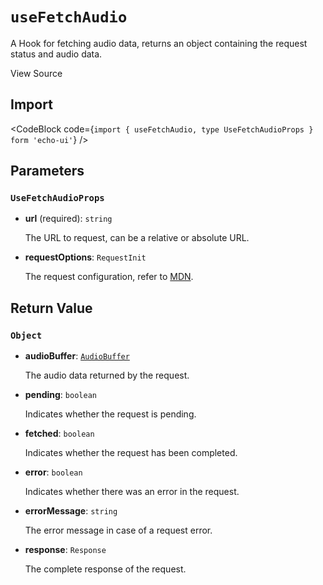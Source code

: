
# `useFetchAudio`

A Hook for fetching audio data, returns an object containing the request status and audio data.

<Link
  href="https://github.com/codeacme17/echo-ui/blob/main/packages/hooks/useFetchAudio.ts"
  target="_blank"
  size="sm"
  className="flex items-center"
>
  <Github className="w-4 h-4" />
  <span className="ml-2">View Source</span>
</Link>

## Import

<CodeBlock code={`import { useFetchAudio, type UseFetchAudioProps } form 'echo-ui'`} />

## Parameters

### `UseFetchAudioProps`

- **url** (required): `string`

  The URL to request, can be a relative or absolute URL.

- **requestOptions**: `RequestInit`

  The request configuration, refer to [MDN](https://developer.mozilla.org/en-US/docs/Web/API/fetch#options).

## Return Value

### `Object`

- **audioBuffer**: [`AudioBuffer`](https://developer.mozilla.org/en-US/docs/Web/API/AudioBuffer)

  The audio data returned by the request.

- **pending**: `boolean`

  Indicates whether the request is pending.

- **fetched**: `boolean`

  Indicates whether the request has been completed.

- **error**: `boolean`

  Indicates whether there was an error in the request.

- **errorMessage**: `string`

  The error message in case of a request error.

- **response**: `Response`

  The complete response of the request.
